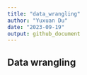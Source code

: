 ```yaml
---
title: "data_wrangling"
author: "Yuxuan Du"
date: "2023-09-19"
output: github_document
---
```


## Data wrangling



```r
```